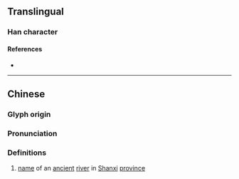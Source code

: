 {{character info}}
==Translingual==

===Han character===
{{Han char|rn=85|rad=水|as=07|sn=10|four=31118|canj=EMRT|ids=⿰氵豆}}

====References====
* {{Han ref|kx=0624.040|dkj=17468|dj=1021.190|hdz=31620.020|uh=6D62|ud=28002|bh=D24D|bd=53837}}

----

==Chinese==
{{zh-forms}}

===Glyph origin===
{{Han etym}}

===Pronunciation===
{{zh-pron
|m=dòu
|c=dau6
|mc=y
|oc=y
|ma=
|cat=pn
}}

===Definitions===
{{zh-hanzi}}

# [[name]] of an [[ancient]] [[river]] in [[Shanxi]] [[province]]